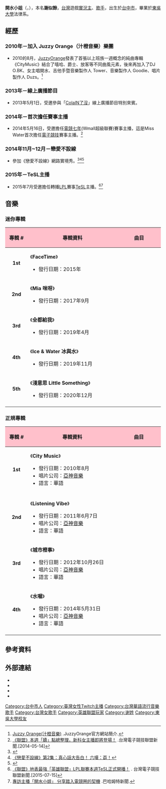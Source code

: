 {{Multiple issues|
{{Advert|time=2021-11-13T10:40:40+00:00}}
{{BLPsources|time=2021-12-13T07:04:36+00:00}}
}}
{{藝人
| 姓名 = 開水小姐
| 本名 = 謝似餘
| 外文名 = 
| 外文 = 
| 英文名 = Miss Water
| 出生日期 = {{birth_date_and_age|1985|11|19}}
| 逝世日期 = 
| 教育程度 = 大學畢業
| 母校 = [[臺中市立臺中女子高級中等學校|臺中市立臺中女子高級中等學校]]<br>[[東吳大學|東吳大學]]法律系
| 宗教信仰 = 
| 父母 = 
| 出道日期 = 
| 出道作 = 
| 代表作 = 
| 著名角色 = 波比
| 唱片公司 = 
| 类型 = 女藝人
| 昵称 = 
| 其他艺名 = 
| 国籍 = {{ROC}}
| 籍贯 = 
| 出生地点 = {{TWN}}[[台中市|台中市]]
| 逝世地点 = 
| 职业 = [[歌手|歌手]]、[[演員|演員]]、[[音樂製作人|音樂製作人]]、[[新聞主播|主播]]、[[實況主|實況主]]
| 语言 = [[漢語|漢語]]、[[英語|英語]]
| 儿女 = 
| 音乐类型 = [[華語流行音樂|華語流行音樂]]
| 演奏乐器 = 
| 出道地点 = {{TWN}}
| 活跃年代 = 2010年至今
| 经纪公司 = [[高登娛樂|高登娛樂]]
| 网站 = https://www.facebook.com/HelloWater/
| 相关团体 = [[汁橙音樂|汁橙音樂]]
| IAFD = 
| 现任成员 = 
| 过往成员 = 
| 著名乐器 = 
| 奖项 = 
}}

'''開水小姐'''（{{lang-en|Miss Water}}，{{bd|1985年|11月19日}}），本名'''謝似餘'''，[[台灣|台灣]]遊戲[[實況主|實況主]]、[[歌手|歌手]]，出生於[[台中市|台中市]]，畢業於[[東吳大學_(台灣)|東吳大學]]法律系。

== 經歷 ==
=== 2010年－加入 Juzzy Orange（汁橙音樂）樂團 ===
* 2010的8月，[[JuzzyOrange|JuzzyOrange]]發表了首張以上班族一週概念的純曲專輯《CityMusic》結合了嘻哈、爵士、放客等不同曲風元素，後來再加入了DJ O.BK、女主唱開水、吉他手暨音樂製作人 Tower、音樂製作人 Goodie、唱片製作人 Duzs。<ref>[http://www.indievox.com/juzzyorange Juzzy Orange(汁橙音樂)] {{Wayback|url=http://www.indievox.com/juzzyorange |date=20150924034518 }}.JuzzyOrange官方網站簡介.{{zh-tw}}</ref>

=== 2013年－線上廣播節目 ===
* 2013年5月1日，受邀參與「[[ColaIN了沒|ColaIN了沒]]」線上廣播節目特別來賓。

=== 2014年－首次擔任賽事主播 ===
* 2014年5月16日，受邀擔任[[電競七年|電競七年]](Wmall超級聯賽)賽事主播，這是Miss Water首次擔任[[電子競技|電子競技]]賽事主播。<ref>[http://www.esports.com.tw/news_detail.php?id=6800 《聯盟》本週「嬌」點總整理，新科女主播即將登場！] {{webarchive|url=https://web.archive.org/web/20150924002528/http://www.esports.com.tw/news_detail.php?id=6800 |date=2015-09-24 }}.台灣電子競技聯盟新聞.[2014-05-14]{{zh-tw}}</ref>

=== 2014年11月~12月－戀愛不設線 ===
* 參加《戀愛不設線》網路實境秀。<ref>{{Cite web |url=https://www.youtube.com/watch?v=JXOSIJdfXJ0 |title=《戀愛不設線》第1集：老皮、六嘆，談戀愛啦！ |access-date=2019-06-29 |archive-date=2020-01-10 |archive-url=https://web.archive.org/web/20200110151956/https://www.youtube.com/watch?v=JXOSIJdfXJ0 }}</ref><ref>[https://www.youtube.com/watch?v=N58zGS7kdMc 《戀愛不設線》第2集：真心話大告白！ 六嘆：孬！]</ref><ref>{{Cite web |url=https://www.youtube.com/watch?v=ATfpRU2WxwU |title=《戀愛不設線》第3集：最終大配對，好害羞❤ |access-date=2019-06-29 |archive-date=2018-09-05 |archive-url=https://web.archive.org/web/20180905174643/https://www.youtube.com/watch?v=ATfpRU2WxwU&gl=US&hl=en }}</ref>

=== 2015年－TeSL主播 ===
* 2015年7月受邀擔任轉播[[LPL|LPL]]賽事[[TeSL|TeSL]]主播。<ref>[http://www.esports.com.tw/news_detail.php?id=10008 《聯盟》地表最強「英雄聯盟」LPL聯賽本週TeSL正式開播！] {{webarchive|url=https://web.archive.org/web/20150905152831/http://www.esports.com.tw/news_detail.php?id=10008 |date=2015-09-05 }}. 台灣電子競技聯盟新聞.[2015-07-15]{{zh-tw}}</ref><ref>[https://gnn.gamer.com.tw/detail.php?sn=100561 專訪主播「開水小姐」 分享踏入電競圈的契機] {{Wayback|url=https://gnn.gamer.com.tw/detail.php?sn=100561 |date=20220219011258 }}.巴哈姆特新聞.{{zh-tw}}</ref>

== 音樂 ==
=== 迷你專輯 ===
{|class="wikitable"
|-
!style="background:pink" width="75px"|專輯 #
!style="background:pink" width="400px"|專輯資料
!style="background:pink" width="200px"|曲目
|-
|style="text-align:center;"| '''1st'''
|align="left"| 《'''FaceTime'''》
* 發行日期：2015年
|align="left"| <center>
|-
|style="text-align:center;"| '''2nd'''
|align="left"|《'''Mia 咪呀'''》
* 發行日期：2017年9月
|align="left"| <center>
|-
|style="text-align:center;"| '''3rd'''
|align="left"|《'''全都給我'''》
* 發行日期：2019年4月
|align="left"| <center>
|-
|style="text-align:center;"| '''4th'''
|align="left"|《'''Ice & Water 冰與水'''》
* 發行日期：2019年11月
|align="left"| <center>
|-
|style="text-align:center;"| '''5th'''
|align="left"|《'''淺意思 Little Something'''》
* 發行日期：2020年12月
|align="left"| <center>
|-
|}

=== 正規專輯 ===
{|class="wikitable"
|-
!style="background:pink" width="75px"|專輯 #
!style="background:pink" width="400px"|專輯資料
!style="background:pink" width="200px"|曲目
|-
|style="text-align:center;"| '''1st'''
|align="left"| 《'''City Music'''》
* 發行日期：2010年8月
* 唱片公司：[[亞神音樂|亞神音樂]]
* 語言：華語
|style="font-size:85%"|
{{hidden|曲目|
# 汁橙序曲 (汁橙,Leeky)
# 糟了!要遲到了
# 早餐第一 
# 緊繃的晨週會議
# 沒時間了,吃泡麵吧!
# 累癱的午休時間
# 被工作打擾的夢想 (汁橙,陳品涵)
# 值得放鬆的小週末 (汁橙,陶逸群)
# 上班總得利用點時間放空 (汁橙,謝似蓮)
# 點燃解壓的香煙
# 曖昧的辦公室 (汁橙,謝似蓮)
# 怎樣都無法釐清的情緒
# 黏膩
# 耶!該狂歡了
# 持續燃燒週末的時光
# 總算能睡個好覺 (汁橙,陶逸群)
# 該死!一週又過了}}
|- bgcolor="#f2f2f2"
|-
|style="text-align:center;"| '''2nd'''
|align="left"| 《'''Listening Vibe'''》
* 發行日期：2011年6月7日
* 唱片公司：[[亞神音樂|亞神音樂]]
* 語言：華語
|style="font-size:85%"|
{{hidden|曲目|
# Simple Talk
# 女孩女孩
# 地下搖擺
# Soul Girl
# 床前明月光
# 旅程
# 陌生人}}
|- bgcolor="#FBEFF8"
|style="text-align:center;"| '''3rd'''
|align="left"| 《'''城市橙事'''》
* 發行日期：2012年10月26日
* 唱片公司：[[亞神音樂|亞神音樂]]
* 語言：華語
|style="font-size:85%"|
{{hidden|曲目|CD1
# 序（Intro）
# 都會愛人（Urban Lover）
# 海灘說（Beach Talk）
# 淪陷（Submergence）
# 假設 Feat. Pezen（Another Story Feat Pezen）
# 夜曲（Enjoy the vibe）
# 嘿！來點樂子 Feat. RPG, 巧克力（Have some fun Feat RPG, Chocolate）
# 那些友善的（Friendly）
# 始終愛著她 Feat. 好球先生, Saker（Still Love Her Feat Mr.Strike, Saker）
CD2
# Skit 1F
# GD31
# Orange Jam
# Orange Moonlight
# Skit 2F
# Don’t Ask
# Warm Snow
# Beautiful Sunshine
# Skit 3F
# Sweetmare Vol.1
# Sweetmare Vol.2
# Sweetmare Vol.3
# Skit 4F
# Summer’s Tail
# Grooving Thing
# Percolation}}
|- bgcolor="#f2f2f2"
|style="text-align:center;"| '''4th'''
|align="left"| 《'''水喔'''》
* 發行日期：2014年5月31日
* 唱片公司：[[亞神音樂|亞神音樂]]
* 語言：華語
|style="font-size:85%"|
{{hidden|曲目|
# Intro
# 夢霧 / Dream Mist
# 你的 / Yours 
# 陌生人 / Mr. Stranger
# 床前明月光 / Bright Moonshine At The Window
# 牛肉麵 / Beef Noodles
# 傷心卡拉OK / Heartbreak Karaoke ft. R-Flow
# 保鮮期 / Expiration Date ft. 獨聲子 Indiesound
# 女孩女孩 / Girls, girls
# Holiday ft. Crawl, A.I. aka 秋甚湯宇
# GD68 }}
|- bgcolor="#FBEFF8"
|}

== 參考資料 ==
{{Reflist|2}}

== 外部連結 ==
* {{facebook|HelloWater}}{{zh-tw}}
* {{instagram|misswater1119}}{{zh-tw}}
* {{youtube|u=HelloMissWater}}{{zh-tw}}
* {{Twitch|misswater}}{{zh-tw}}

[[Category:台中市人|Category:台中市人]]
[[Category:臺灣女性Twitch主播|Category:臺灣女性Twitch主播]]
[[Category:台灣華語流行音樂歌手|Category:台灣華語流行音樂歌手]]
[[Category:台灣女歌手|Category:台灣女歌手]]
[[Category:英雄聯盟玩家|Category:英雄聯盟玩家]]
[[Category:谢姓|Category:谢姓]]
[[Category:東吳大學校友|Category:東吳大學校友]]